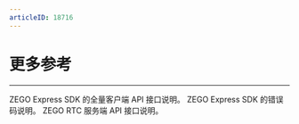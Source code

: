 ```yaml
---
articleID: 18716
---
```

# 更多参考

- - -

<CardGroup cols={2}>
  <Card title="客户端 API" href="https://doc-zh.zego.im/article/3547">
  ZEGO Express SDK 的全量客户端 API 接口说明。
</Card>
  <Card title="错误码" href="/real-time-video-ios-oc/client-sdk/error-code">
  ZEGO Express SDK 的错误码说明。
</Card>
  <Card title="服务端 API" href="/real-time-voice-video-server/api-reference/overview">
  ZEGO RTC 服务端 API 接口说明。
</Card>
</CardGroup>

